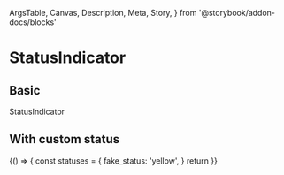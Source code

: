   ArgsTable,
  Canvas,
  Description,
  Meta,
  Story,
} from '@storybook/addon-docs/blocks'

<Meta title="Components/StatusIndicator" component={StatusIndicator} />

# StatusIndicator

## Basic

<Description>StatusIndicator</Description>

<Canvas>
  <Story name="basic">
    <StatusIndicator status="available" />
  </Story>
  <Story name="unavailable">
    <StatusIndicator status="unavailable" />
  </Story>
  <Story name="with-tooltip">
    <StatusIndicator status="available" tooltip="Available" />
  </Story>
  <Story name="loading">
    <StatusIndicator status="starting" tooltip="Starting" />
  </Story>
  <Story name="stopped_in_place">
    <StatusIndicator status="stopped_in_place" tooltip="Stopped in place" />
  </Story>
  <Story name="animated">
    <StatusIndicator status="starting" tooltip="Starting animated" animated />
  </Story>
</Canvas>

## With custom status

<Canvas>
  <Story name="custom-basic">
    {() => {
      const statuses = {
        fake_status: 'yellow',
      }
      return <StatusIndicator status="fake_status" statuses={statuses} />
    }}
  </Story>
</Canvas>

<ArgsTable of={StatusIndicator} />
